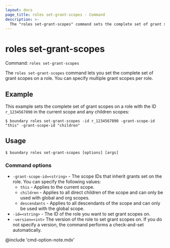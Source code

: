 ```yaml
---
layout: docs
page_title: roles set-grant-scopes - Command
description: >-
  The "roles set-grant-scopes" command sets the complete set of grant scope resources on an existing role.
---
```


# roles set-grant-scopes

Command: `roles set-grant-scopes`

The `roles set-grant-scopes` command lets you set the complete set of grant scopes on a role.
You can specify multiple grant scopes per role.

## Example

This example sets the complete set of grant scopes on a role with the ID `r_1234567890` in the current scope and any children scopes:

```shell-session
$ boundary roles set-grant-scopes -id r_1234567890 -grant-scope-id "this" -grant-scope-id "children"
```

## Usage

<CodeBlockConfig hideClipboard>

```shell-session
$ boundary roles set-grant-scopes [options] [args]
```

</CodeBlockConfig>

### Command options

- `-grant-scope-id=<string>` - The scope IDs that inherit grants set on the role.
You can specify the following values:
  - `this` - Applies to the current scope.
  - `children` - Applies to all direct children of the scope and can only be used with global and org scopes.
  - `descendants` - Applies to all descendants of the scope and can only be used with the global scope.
- `-id=<string>` - The ID of the role you want to set grant scopes on.
- `-version=<int>` The version of the role to set grant scopes on.
If you do not specify a version, the command performs a check-and-set automatically.

@include 'cmd-option-note.mdx'
